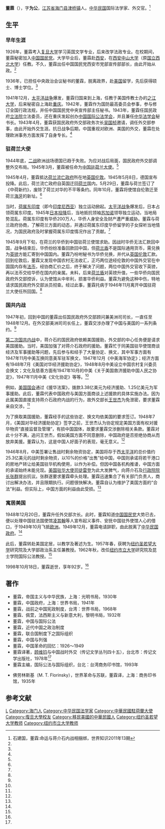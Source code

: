 {{otheruses|subject=中华民国国际法学家、外交官|other=[[上海电影制片厂|上海电影制片厂]]演员|董霖 (电影演员)}}
'''董霖'''（{{bd|1907年|9月29日|1998年|10月18日|catIdx=D}}），字'''为公'''，[[江苏省|江苏省]][[海门县|海门县]][[津桥街道办事处|津桥镇]]人。[[中华民国|中华民国]]国际法学家、外交官。<ref name=shi>石建国，董霖:命运与蒋介石内战相捆绑，世界知识2011年13期</ref>

==生平==
===早年生涯===
1926年，董霖考入[[复旦大学|复旦大学]]学习英国文学专业，后来改学法政专业。在校期间，董霖秘密加入[[中国国民党|中国国民党]]。大学毕业后，董霖赴[[西安|西安]]，在[[西安中山大学|西安中山大学]]（原[[国立西北大学|国立西北大学]]）任教。不久，董霖出任中国国民党西安市党部宣传部部长，由此开始从政。<ref name=shi/>

1936年，已担任中央政治会议秘书的董霖，脱离政界，赴[[美国|美国]]留学，先后获得硕士、博士学位。<ref name=shi/>

1941年12月，[[太平洋战争|太平洋战争]]爆发，董霖归国来到上海，任教于美国传教士办的[[之江大学|之江大学]]，后来秘密自上海赴[[重庆|重庆]]。1942年，董霖作为国防最高委员会参事，参与修订全国行政法规，并任中国国民党中央宣传部主任秘书。1943年，董霖任国民政府[[立法院|立法院]]立法委员，还在重庆发起创办[[中国国际公法学会|中国国际公法学会]]，并且兼任[[中华法学会|中华法学会]]秘书长。1943年4月，董霖获国民政府外交部政务次长[[吴国桢|吴国桢]]邀请，调任外交部参事，由此开始外交生涯。抗日战争后期，中国重视对欧洲、美国的外交，董霖在处理欧洲事务方面发挥了自身专长。<ref name=shi/>

===驻荷兰大使===
1944年底，[[二战|二战]]欧洲战场德国已趋于失败。为应对战后局面，国民政府外交部调整外交布局。1945年3月，董霖被任命为[[中国驻荷兰大使列表|中国驻荷兰大使]]。<ref name=shi/>

1945年4月，董霖抵达[[荷兰流亡政府|荷兰流亡政府]]所在地[[英国|英国]][[伦敦|伦敦]]。1945年5月8日，德国宣布投降。此后，荷兰流亡政府自英国迁回[[荷兰|荷兰]]国内。5月29日，董霖与荷兰签订了《中荷新约》，废除了荷兰对华的不平等条约。同年10月，董霖将使馆自伦敦迁至荷兰[[海牙|海牙]]的新址。<ref name=shi/>

当时，[[荷属东印度|荷属东印度]]（即今[[印度尼西亚|印度尼西亚]]）独立运动掀起。[[太平洋战争|太平洋战争]]爆发后，日本占领荷属东印度。1945年[[日本投降|日本投降]]后，当地抵抗领袖[[苏加诺|苏加诺]]领导独立运动，当地局势混乱。荷属东印度有华侨200万人，华侨人身安全及财产遭严重威胁。董霖与荷兰政府协商，了解荷兰方面的动态，并通过荷属东印度华侨留学的子女探听当地情况，为国民政府及时掌握荷属东印度情况作出了贡献。<ref name=shi/>

1945年9月下旬，在荷兰的华侨到中国驻荷兰使馆求助。因战时华侨无法汇款回中国，战争结束后，华侨纷纷准备回款回中国，但[[荷兰盾|荷兰盾]]不是国际通用货币，需兑换为[[英镑|英镑]]方能汇寄到中国国内。董霖乃吩咐秘书为华侨兑换，并代从[[英国|英国]][[伦敦|伦敦]]汇款。回到伦敦后，董霖又发现中国农村无法收汇，正巧两位途经伦敦的中国外交官在中国国内存有[[法币|法币]]，经协商汇价之后，终于解决了问题，两位中国外交官收下英镑，再以法币交给华侨在国内的亲属。未料，后来[[荷兰盾|荷兰盾]]对英镑升值，一些华侨向国民政府外交部控诉，认为使馆从中牟利，损害华侨利益。董霖为避免这种中伤，特地请求国民政府外交部派员彻查。经过此事，董霖托病于1946年11月离开中国驻荷兰大使任所回国。<ref name=shi/>
　　
===国共内战===
1947年初，回到中国的董霖出任国民政府外交部顾问兼美洲司司长，一直任至1948年12月。在外交部美洲司司长任上，董霖交涉办理了中国与美国的一系列条约。<ref name=shi/>

[[第二次国共内战|第二次国共内战]]中，蒋介石的国民政府依赖美国援助，外交部的中心任务便是请求美国援助。当时，美国加强了对蒋介石政府的援助。董霖忙于同美国驻华使馆商谈经济及军事援助等问题，先后参与和经手了大量协定、换文，其中军事方面有1947年11月中美互换同意美军驻军换文，1947年12月《中美海军协定》；经济方面有1948年7月《美国对华经济援助协定》，1948年8月中美设立中国农村复兴委员会换文；文化及慈善方面有1947年10月的中美《关于美国救济援助中国人民之协定》，1947年11月中美《文化协定》等等。<ref name=shi/>

例如，[[美国国会|美国国会]]通过《援华法案》，拨款3.38亿美元为经济援助、1.25亿美元为军事援助。此后，董霖代表中国政府与美国方面商谈上述援款的具体实施办法。因为此属美国直接支持蒋介石政府内战的行为，故外交部长[[王世杰_(中华民国政治家)|王世杰]]为免泄密，要求董霖亲自交涉。<ref name=shi/>

为了换取美国援助，董霖经手的这些协定、换文均依美国的要求签订。1948年7月，《美国对华经济援助协定》签字之前，王世杰认为协定规定美国方面有权对援华物资“直接监督及管理”，有损中国国体，故要求董霖交涉删除相关条款。董霖对此十分不满，追问王世杰，假如美国方面不同意删除，中国政府是否拒绝协商从而放弃美援。董霖认为，这是中国人好面子的表现，毫无意义。<ref name=shi/>

1946年8月，中美签署让售战时剩余物资协定，美国将存于西[[太平洋|太平洋]]的总价值约25.3亿美元的战时剩余物资，以10%的价格“出售”给中国，中国则承诺将若干港口的房地产转让给美国驻华机构使用，以作为补偿。但因中国各机构推诿，中国方面的承诺始终未能兑现。[[美国驻华大使列表|美国驻华大使]][[司徒雷登|司徒雷登]]为此大发脾气，向蒋介石及[[行政院院长|行政院院长]][[张群|张群]]提出抗议。张群遂要求董霖牵头处理。董霖迅速集合了有关部门负责人，商讨出解决办法，并且限期执行。问题很快解决。董霖自认为维护了美国方面的“合法”利益。但实际上，中国方面的利益由此受损。<ref name=shi/>
　　
===寓居美国===
1948年12月20日，董霖升任外交部次长。此时，董霖知道[[中国国民党|中国国民党]]大势已去，便以处理中国驻法国使馆[[凌其翰|凌其翰]]等人宣布起义事件、安抚中国驻外使馆人心的借口，于1949年10月飞抵[[欧洲|欧洲]]。1949年12月，董霖电请辞职，由此脱离了[[中华民国政府|中华民国政府]]。<ref name=shi/>

此后，董霖转赴美国定居，以教学及著述为生。1957年春，获聘为[[纽约|纽约]][[圣若望大学|圣若望大学]]研究院及大学部政治系主任兼教授。1962年秋，改任[[纽约市立大学|纽约市立大学]]研究院及昆士学院国际公法教授。<ref name=shi/>

1998年10月18日，董霖逝世，享年92岁。<ref name=shi/>

==著作==
*董霖，帝国主义与中华民族，上海：光明书局，1930年
*董霖，中国政府，上海：世界书局，1941年
*董霖，战前之中国宪政制度，台湾：世界书局，1968年
*董霖、佩萱，法西斯主义与新意大利，黎明书局，1932年
*董霖，中国与国际公法
*董霖，近代中国之政治制度
*董霖，联合国制度下之国际组织
*董霖，中国与列强
*董霖，中国革命的回忆：1926～1949
*董霖译著，[[顾维钧|顾维钧]]与中国战时外交（传记文学丛刊四十五），台北市：传记文学出版社，1978年<ref name=shi/>
*董霖主编，国际公法与国际组织，台北：台湾商务印书馆，1993年

*佛劳林斯基（M. T. Florinsky），世界革命与苏联，董霖译，上海：商务印书馆，1935年

==参考文献==
{{reflist}}

{{第4屆中華民國訓政時期立法委員名單}}
{{DEFAULTSORT:Dong董}}
[[Category:董姓|L]]
[[Category:海门人|Category:海门人]]
[[Category:中华民国法学家|Category:中华民国法学家]]
[[Category:中華民國駐荷蘭大使|Category:中華民國駐荷蘭大使]]
[[Category:復旦大學校友|Category:復旦大學校友]]
[[Category:移民美國的中華民國人|Category:移民美國的中華民國人]]
[[Category:纽约圣若望大学教师|Category:纽约圣若望大学教师]]
[[Category:纽约市立大学教师|Category:纽约市立大学教师]]
